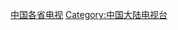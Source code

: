 {{Catnav|頁面分類|各種主題的頁面分類|依中国各省来作的分类|中国各省电视}}
{{Catnav|頁面分類|各種主題的頁面分類|依中国各省来作的分类|中国各省媒体|中国各省电视}}
{{Catnav|頁面分類|...|电视台|各國電視台|中国电视台}}
{{Catnav|頁面分類|...|电视|各國電視|中国电视|中国各省电视}}

[[Category:中国各省电视|]]
[[Category:中国大陆电视台|Category:中国大陆电视台]]